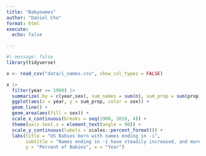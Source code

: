 ```yaml
---
title: "Babynames"
author: "Daniel Cho"
format: html
execute: 
  echo: false

---
```



```r
#| message: false
library(tidyverse)
```

```r
x <- read_csv("data/i_names.csv", show_col_types = FALSE)

```

```r
x |>
  filter(year >= 1900) |>
  summarize(.by = c(year,sex), sum_names = sum(n), sum_prop = sum(prop)) |>
  ggplot(aes(x = year, y = sum_prop, color = sex)) +
  geom_line() + 
  geom_area(aes(fill = sex)) +
  scale_x_continuous(breaks = seq(1900, 2016, 4)) +
  theme(axis.text.x = element_text(angle = 90)) + 
  scale_y_continuous(labels = scales::percent_format()) +
  labs(title = "US Babies born with names ending in -i",
       subtitle = "Names ending in -i have steadily increased, and more percent of girl names \nend in -i than boys",
       y = "Percent of Babies", x = "Year")

```






